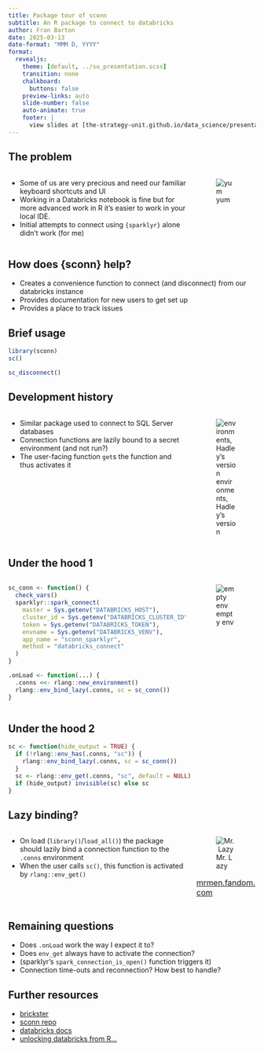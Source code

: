 ```yaml
---
title: Package tour of sconn
subtitle: An R package to connect to databricks
author: Fran Barton
date: 2025-03-13
date-format: "MMM D, YYYY"
format:
  revealjs:
    theme: [default, ../su_presentation.scss]
    transition: none
    chalkboard:
      buttons: false
    preview-links: auto
    slide-number: false
    auto-animate: true
    footer: |
      view slides at [the-strategy-unit.github.io/data_science/presentations][ds_presentations]
---
```



## The problem


:::: {.columns}

::: {.column width="75%"}
* Some of us are very precious and need our familiar keyboard shortcuts and UI
* Working in a Databricks notebook is fine but for more advanced work in R it's easier to work in your local IDE.
* Initial attempts to connect using `{sparklyr}` alone didn't work (for me)
:::

::: {.column width="25%"}
![yum](scones.jpg)
:::

::::

## How does {sconn} help?

* Creates a convenience function to connect (and disconnect) from our databricks instance
* Provides documentation for new users to get set up
* Provides a place to track issues

## Brief usage

```r
library(sconn)
sc()

sc_disconnect()
```



## Development history


:::: {.columns}

::: {.column width="75%"}
* Similar package used to connect to SQL Server databases
* Connection functions are lazily bound to a secret environment (and not run?)
* The user-facing function `get`s the function and thus activates it
:::

::: {.column width="25%"}
![environments, Hadley's version](bindings.png)
:::

::::

## Under the hood 1

:::: {.columns}

::: {.column width="75%"}
```r
sc_conn <- function() {
  check_vars()
  sparklyr::spark_connect(
    master = Sys.getenv("DATABRICKS_HOST"),
    cluster_id = Sys.getenv("DATABRICKS_CLUSTER_ID"),
    token = Sys.getenv("DATABRICKS_TOKEN"),
    envname = Sys.getenv("DATABRICKS_VENV"),
    app_name = "sconn_sparklyr",
    method = "databricks_connect"
  )
}

.onLoad <- function(...) {
  .conns <<- rlang::new_environment()
  rlang::env_bind_lazy(.conns, sc = sc_conn())
}
```
:::

::: {.column width="25%"}
![empty env](empty.png)
:::

::::

## Under the hood 2

```r
sc <- function(hide_output = TRUE) {
  if (!rlang::env_has(.conns, "sc")) {
    rlang::env_bind_lazy(.conns, sc = sc_conn())
  }
  sc <- rlang::env_get(.conns, "sc", default = NULL)
  if (hide_output) invisible(sc) else sc
}
```



## Lazy binding?

:::: {.columns}

::: {.column width="75%"}
* On load (`library()`/`load_all()`) the package should lazily bind a connection function to the `.conns` environment
* When the user calls `sc()`, this function is activated by `rlang::env_get()`
:::

::: {.column width="25%"}
![Mr. Lazy](lazy.webp)
<p style="font-size:12pt;"><a href="https://mrmen.fandom.com/wiki/Mr._Lazy">mrmen.fandom.com</a></p>
:::

::::

## Remaining questions

* Does `.onLoad` work the way I expect it to?
* Does `env_get` always have to activate the connection?
* (sparklyr's `spark_connection_is_open()` function triggers it)
* Connection time-outs and reconnection? How best to handle?

## Further resources

* [brickster](https://databrickslabs.github.io/brickster/)
* [sconn repo](https://github.com/The-Strategy-Unit/sconn)
* [databricks docs](https://spark.posit.co/deployment/databricks-connect.html)
* [unlocking databricks from R...](https://www.databricks.com/blog/r-you-ready-unlocking-databricks-r-users-2025)

[ds_presentations]: https://the-strategy-unit.github.io/data_science/presentations/2025-03-13_sconn-r-pkg-databricks
